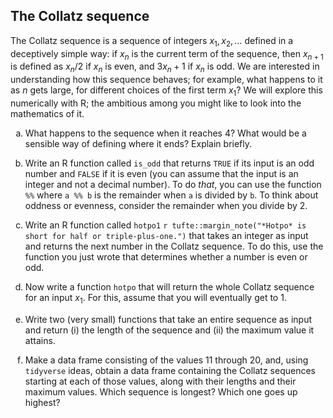 ##  The Collatz sequence


 The Collatz sequence is a sequence of integers $x_1, x_2,
\ldots$ defined in a
deceptively simple way: if $x_n$ is the current term of the sequence,
then $x_{n+1}$ is defined as $x_n/2$ if $x_n$ is even, and $3x_n+1$ if
$x_n$ is odd.
We are interested in understanding how this sequence
behaves; for example, what happens to it as $n$ gets large, for
different choices of the first term $x_1$? We will explore this
numerically with R; the ambitious among you might like to look into
the mathematics of it.



(a) What happens to the sequence when it reaches 4? What would be
a sensible way of defining where it ends? Explain briefly.


(b) Write an R function called `is_odd` that returns
`TRUE` if its input is an odd number and `FALSE` if it
is even (you can assume that the input is an integer and not a
decimal number). To do *that*, you can use the function `%%` where 
`a %% b` is the remainder when `a` is divided by
`b`. To think about oddness or evenness, consider the
remainder when you divide by 2.


(c) Write an R function called
`hotpo1`
`r tufte::margin_note("*Hotpo* is short for half or triple-plus-one.")` 
that takes an
integer as input and returns the next number in the Collatz
sequence. To do this, use the function you just wrote that
determines whether a number is even or odd.


(d) Now write a function `hotpo` that will return the whole
Collatz sequence for an input $x_1$. For this, assume that you will
eventually get to 1.


(e) Write two (very small) functions that take an entire sequence
as input and return (i) the length of the sequence and (ii) the
maximum value it attains.


(f) Make a data frame consisting of the values 11 through 20, and,
using `tidyverse` ideas, obtain a data frame containing the
Collatz sequences starting at each of those values, along with their
lengths and their maximum values. Which sequence is longest? Which
one goes up highest?


